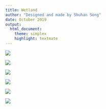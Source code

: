 ```yaml
---
title: Wetland
author: "Designed and made by Shuhan Song"
date: October 2019
output:
  html_document:
    theme: simplex
    highlight: textmate
---
```



![](Wetland/1.pic_hd.jpg)

![](Wetland/2.jpg)

![](Wetland/3.jpg)

![](Wetland/4.jpg)

![](Wetland/5.jpg)

![](Wetland/6.jpg)